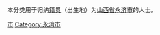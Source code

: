 {{Catnav|頁面分類|各種主題的頁面分類|依中国各省来作的分类|各地中国人|山西人|运城人}}
{{Catnav|頁面分類|人物|各國人物|中国人|各地中国人|山西人|运城人}}

本分类用于归纳[[籍贯|籍贯]]（出生地）为[[山西省|山西省]][[永济市|永济市]]的人士。

[[Category:运城人|市]]
[[Category:永濟市|Category:永濟市]]